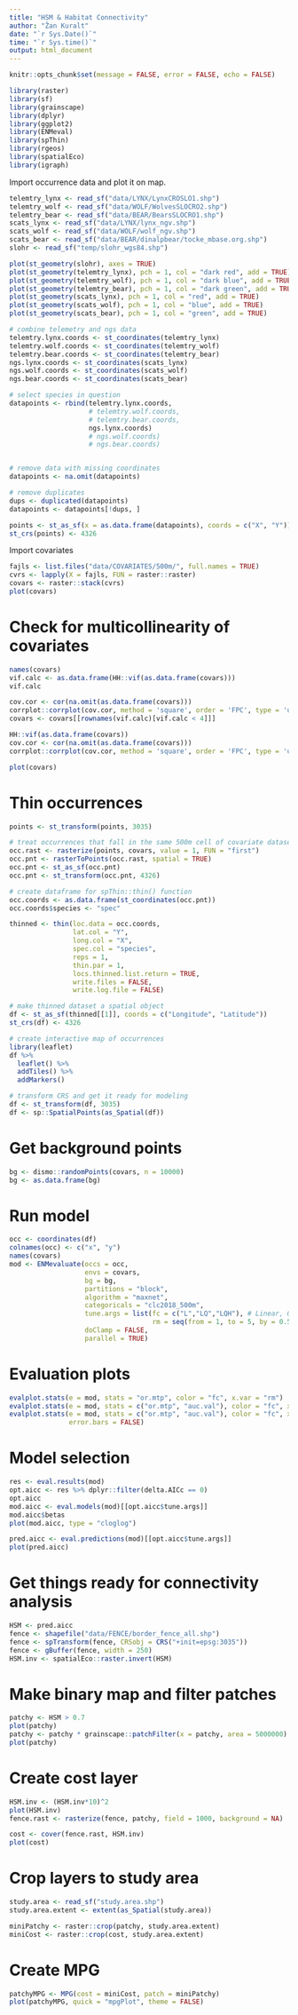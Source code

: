 ```yaml
---
title: "HSM & Habitat Connectivity"
author: "Žan Kuralt"
date: "`r Sys.Date()`"
time: "`r Sys.time()`"
output: html_document
---
```


```r
knitr::opts_chunk$set(message = FALSE, error = FALSE, echo = FALSE)
```

```r
library(raster)
library(sf)
library(grainscape)
library(dplyr)
library(ggplot2)
library(ENMeval)
library(spThin)
library(rgeos)
library(spatialEco)
library(igraph)
```


Import occurrence data and plot it on map.
```r
telemtry_lynx <- read_sf("data/LYNX/LynxCROSLO1.shp")
telemtry_wolf <- read_sf("data/WOLF/WolvesSLOCRO2.shp")
telemtry_bear <- read_sf("data/BEAR/BearsSLOCRO1.shp")
scats_lynx <- read_sf("data/LYNX/lynx_ngv.shp")
scats_wolf <- read_sf("data/WOLF/wolf_ngv.shp")
scats_bear <- read_sf("data/BEAR/dinalpbear/tocke_mbase.org.shp")
slohr <- read_sf("temp/slohr_wgs84.shp")

plot(st_geometry(slohr), axes = TRUE)
plot(st_geometry(telemtry_lynx), pch = 1, col = "dark red", add = TRUE)
plot(st_geometry(telemtry_wolf), pch = 1, col = "dark blue", add = TRUE)
plot(st_geometry(telemtry_bear), pch = 1, col = "dark green", add = TRUE)
plot(st_geometry(scats_lynx), pch = 1, col = "red", add = TRUE)
plot(st_geometry(scats_wolf), pch = 1, col = "blue", add = TRUE)
plot(st_geometry(scats_bear), pch = 1, col = "green", add = TRUE)

```

```r
# combine telemetry and ngs data
telemtry.lynx.coords <- st_coordinates(telemtry_lynx)
telemtry.wolf.coords <- st_coordinates(telemtry_wolf)
telemtry.bear.coords <- st_coordinates(telemtry_bear)
ngs.lynx.coords <- st_coordinates(scats_lynx)
ngs.wolf.coords <- st_coordinates(scats_wolf)
ngs.bear.coords <- st_coordinates(scats_bear)

# select species in question
datapoints <- rbind(telemtry.lynx.coords, 
                    # telemtry.wolf.coords, 
                    # telemtry.bear.coords,
                    ngs.lynx.coords) 
                    # ngs.wolf.coords) 
                    # ngs.bear.coords)


# remove data with missing coordinates
datapoints <- na.omit(datapoints)

# remove duplicates
dups <- duplicated(datapoints)
datapoints <- datapoints[!dups, ]

points <- st_as_sf(x = as.data.frame(datapoints), coords = c("X", "Y"))
st_crs(points) <- 4326
```

Import covariates
```r
fajls <- list.files("data/COVARIATES/500m/", full.names = TRUE)
cvrs <- lapply(X = fajls, FUN = raster::raster)
covars <- raster::stack(cvrs)
plot(covars)
```

# Check for multicollinearity of covariates
```r
names(covars)
vif.calc <- as.data.frame(HH::vif(as.data.frame(covars)))
vif.calc

cov.cor <- cor(na.omit(as.data.frame(covars)))
corrplot::corrplot(cov.cor, method = 'square', order = 'FPC', type = 'upper', diag = FALSE)
covars <- covars[[rownames(vif.calc)[vif.calc < 4]]]

HH::vif(as.data.frame(covars))
cov.cor <- cor(na.omit(as.data.frame(covars)))
corrplot::corrplot(cov.cor, method = 'square', order = 'FPC', type = 'upper', diag = FALSE)

plot(covars)
```

# Thin occurrences
```r
points <- st_transform(points, 3035)

# treat occurrences that fall in the same 500m cell of covariate dataset as one
occ.rast <- rasterize(points, covars, value = 1, FUN = "first")
occ.pnt <- rasterToPoints(occ.rast, spatial = TRUE)
occ.pnt <- st_as_sf(occ.pnt)
occ.pnt <- st_transform(occ.pnt, 4326)

# create dataframe for spThin::thin() function
occ.coords <- as.data.frame(st_coordinates(occ.pnt))
occ.coords$species <- "spec"

thinned <- thin(loc.data = occ.coords,
                lat.col = "Y",
                long.col = "X",
                spec.col = "species",
                reps = 1,
                thin.par = 1,
                locs.thinned.list.return = TRUE,
                write.files = FALSE,
                write.log.file = FALSE)

# make thinned dataset a spatial object
df <- st_as_sf(thinned[[1]], coords = c("Longitude", "Latitude"))
st_crs(df) <- 4326

# create interactive map of occurrences
library(leaflet)
df %>% 
  leaflet() %>%
  addTiles() %>%
  addMarkers()

# transform CRS and get it ready for modeling
df <- st_transform(df, 3035)
df <- sp::SpatialPoints(as_Spatial(df))
```

# Get background points
```r
bg <- dismo::randomPoints(covars, n = 10000)
bg <- as.data.frame(bg)
```

# Run model
```r
occ <- coordinates(df)
colnames(occ) <- c("x", "y")
names(covars)
mod <- ENMevaluate(occs = occ,
                   envs = covars, 
                   bg = bg, 
                   partitions = "block", 
                   algorithm = "maxnet", 
                   categoricals = "clc2018_500m",
                   tune.args = list(fc = c("L","LQ","LQH"), # Linear, Quadratic and Hinge features
                                    rm = seq(from = 1, to = 5, by = 0.5)), 
                   doClamp = FALSE,
                   parallel = TRUE)
```

# Evaluation plots
```r
evalplot.stats(e = mod, stats = "or.mtp", color = "fc", x.var = "rm")
evalplot.stats(e = mod, stats = c("or.mtp", "auc.val"), color = "fc", x.var = "rm")
evalplot.stats(e = mod, stats = c("or.mtp", "auc.val"), color = "fc", x.var = "rm", 
               error.bars = FALSE)
```

# Model selection
```r
res <- eval.results(mod)
opt.aicc <- res %>% dplyr::filter(delta.AICc == 0)
opt.aicc
mod.aicc <- eval.models(mod)[[opt.aicc$tune.args]]
mod.aicc$betas
plot(mod.aicc, type = "cloglog")

pred.aicc <- eval.predictions(mod)[[opt.aicc$tune.args]]
plot(pred.aicc)
```

# Get things ready for connectivity analysis
```r
HSM <- pred.aicc
fence <- shapefile("data/FENCE/border_fence_all.shp")
fence <- spTransform(fence, CRSobj = CRS("+init=epsg:3035"))
fence <- gBuffer(fence, width = 250)
HSM.inv <- spatialEco::raster.invert(HSM)
```

# Make binary map and filter patches
```r
patchy <- HSM > 0.7
plot(patchy)
patchy <- patchy * grainscape::patchFilter(x = patchy, area = 5000000)
plot(patchy)
```

# Create cost layer
```r
HSM.inv <- (HSM.inv*10)^2
plot(HSM.inv)
fence.rast <- rasterize(fence, patchy, field = 1000, background = NA)

cost <- cover(fence.rast, HSM.inv)
plot(cost)
```

# Crop layers to study area
```r
study.area <- read_sf("study.area.shp")
study.area.extent <- extent(as_Spatial(study.area))

miniPatchy <- raster::crop(patchy, study.area.extent)
miniCost <- raster::crop(cost, study.area.extent)
```

# Create MPG
```r
patchyMPG <- MPG(cost = miniCost, patch = miniPatchy)
plot(patchyMPG, quick = "mpgPlot", theme = FALSE) 
```